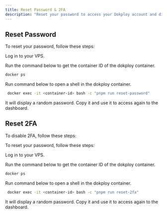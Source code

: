 ```yaml
---
title: Reset Password & 2FA
description: "Reset your password to access your Dokploy account and disable 2FA."
---
```



## Reset Password

To reset your password, follow these steps:

<Steps>
<Step>
Log in to your VPS.
 
</Step>
 
<Step>
 
Run the command below to get the container ID of the dokploy container.

```bash
docker ps
```
 
</Step>
 
<Step>

Run command below to open a shell in the dokploy container.
```bash
 docker exec -it <container-id> bash -c "pnpm run reset-password"
``` 

 
</Step>
<Step>

It will display a random password. Copy it and use it to access again to the dashboard.

 
</Step>
</Steps>

## Reset 2FA

To disable 2FA, follow these steps:

To reset your password, follow these steps:

<Steps>
<Step>
Log in to your VPS.
 
</Step>
 
<Step>
 
Run the command below to get the container ID of the dokploy container.

```bash
docker ps
```
 
</Step>
 
<Step>

Run command below to open a shell in the dokploy container.
```bash
 docker exec -it <container-id> bash -c "pnpm run reset-2fa"
``` 

 
</Step>
<Step>

It will display a random password. Copy it and use it to access again to the dashboard.

</Step>
</Steps>
